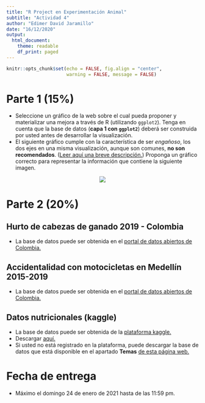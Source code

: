 ```yaml
---
title: "R Project en Experimentación Animal"
subtitle: "Actividad 4"
author: "Edimer David Jaramillo"
date: "16/12/2020"
output:
  html_document:
    theme: readable
    df_print: paged
---
```


```r
knitr::opts_chunk$set(echo = FALSE, fig.align = "center",
                      warning = FALSE, message = FALSE)
```

# Parte 1 (15%)

- Seleccione un gráfico de la web  sobre el cual pueda proponer y materializar una mejora a través de R (utilizando `ggplot2`). Tenga en cuenta que la base de datos (**capa 1 con `ggplot2`**) deberá ser construida por usted antes de desarrollar la visualización.
- El siguiente gráfico cumple con la característica de ser *engañoso*, los dos ejes en una misma visualización, aunque son comunes, **no son recomendados**. ([Leer aquí una breve descripción.](https://blog.revolutionanalytics.com/2016/08/dual-axis-time-series.html)) Proponga un gráfico correcto para representar la información que contiene la siguiente imagen.

<center>
![](image/img1.PNG)
</center>

# Parte 2 (20%)

## Hurto de cabezas de ganado 2019 - Colombia

- La base de datos puede ser obtenida en el [portal de datos abiertos de Colombia.](https://www.datos.gov.co/Estad-sticas-Nacionales/HURTO-A-CABEZAS-DE-GANADO-PER-ODO-DEL-01-DE-ENERO-/yvbq-tq9x)

## Accidentalidad con motocicletas en Medellín 2015-2019

- La base de datos puede ser obtenida en el [portal de datos abiertos de Colombia.](https://www.datos.gov.co/Estad-sticas-Nacionales/Accidentalidad-con-motos-municipio-de-Medell-n-act/b7ik-2upt)

## Datos nutricionales (kaggle)

- La base de datos puede ser obtenida de la  [plataforma kaggle.](https://www.kaggle.com/ofrancisco/emoji-diet-nutritional-data-sr28)
- Descargar [aquí.](/temas/data/datos_kaggle_nutrition.csv)
- Si usted no está registrado en la plataforma, puede descargar la base de datos que está disponible en el apartado **Temas** [de esta página web.](https://rproject-udea.netlify.app/services/)

# Fecha de entrega

- Máximo el domingo 24 de enero de 2021 hasta de las 11:59 pm.